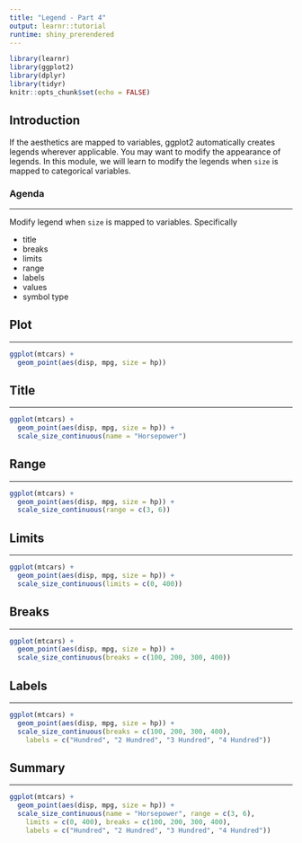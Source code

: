 ```yaml
---
title: "Legend - Part 4"
output: learnr::tutorial
runtime: shiny_prerendered
---
```


```r
library(learnr)
library(ggplot2)
library(dplyr)
library(tidyr)
knitr::opts_chunk$set(echo = FALSE)
```

## Introduction

If the aesthetics are mapped to variables, ggplot2 automatically creates legends wherever applicable. 
You may want to modify the appearance of legends. In this module, we will learn to modify the legends when
`size` is mapped to categorical variables.

### Agenda

<hr>

Modify legend when `size` is mapped to variables. Specifically

- title
- breaks
- limits
- range
- labels
- values
- symbol type


## Plot

<hr>

```r
ggplot(mtcars) +
  geom_point(aes(disp, mpg, size = hp))
```

## Title

<hr>

```r
ggplot(mtcars) +
  geom_point(aes(disp, mpg, size = hp)) +
  scale_size_continuous(name = "Horsepower")
```

## Range

<hr>

```r
ggplot(mtcars) +
  geom_point(aes(disp, mpg, size = hp)) +
  scale_size_continuous(range = c(3, 6))
```

## Limits

<hr>

```r
ggplot(mtcars) +
  geom_point(aes(disp, mpg, size = hp)) +
  scale_size_continuous(limits = c(0, 400))
```

## Breaks

<hr>

```r
ggplot(mtcars) +
  geom_point(aes(disp, mpg, size = hp)) +
  scale_size_continuous(breaks = c(100, 200, 300, 400))
```

## Labels

<hr>

```r
ggplot(mtcars) +
  geom_point(aes(disp, mpg, size = hp)) +
  scale_size_continuous(breaks = c(100, 200, 300, 400),
    labels = c("Hundred", "2 Hundred", "3 Hundred", "4 Hundred"))
```

## Summary

<hr>

```r
ggplot(mtcars) +
  geom_point(aes(disp, mpg, size = hp)) +
  scale_size_continuous(name = "Horsepower", range = c(3, 6), 
    limits = c(0, 400), breaks = c(100, 200, 300, 400),
    labels = c("Hundred", "2 Hundred", "3 Hundred", "4 Hundred"))
```

